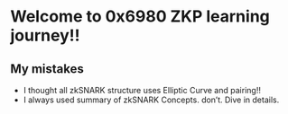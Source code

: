 # Welcome to 0x6980 ZKP learning journey!!

## My mistakes
- I thought all zkSNARK structure uses Elliptic Curve and pairing!!
- I always used summary of zkSNARK Concepts. don’t. Dive in details.